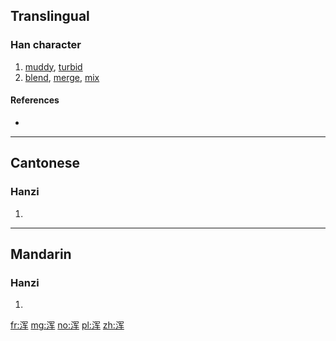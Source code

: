 {{also|渾}}
==Translingual==

===Han character===
{{Han char|rn=85|rad=水|as=06|sn=9|four=|canj=EBKQ}}

# [[muddy]], [[turbid]]
# [[blend]], [[merge]], [[mix]]

====References====
* {{Han ref|kx=0623.171|hdz=31616.080|uh=6D51|ud=27985}}

----

==Cantonese==

===Hanzi===
{{yue-hanzi|jyut=|y=wan4|tra=渾}}

# {{defn|lang=yue|sort=水06}}

----

==Mandarin==

===Hanzi===
{{cmn-hanzi|tra=渾|pin=[[hún]] ([[hun2]])|wg=hun<sup>2</sup>}}

# {{defn|lang=cmn|sort=水06}}

[[fr:浑]]
[[mg:浑]]
[[no:浑]]
[[pl:浑]]
[[zh:浑]]